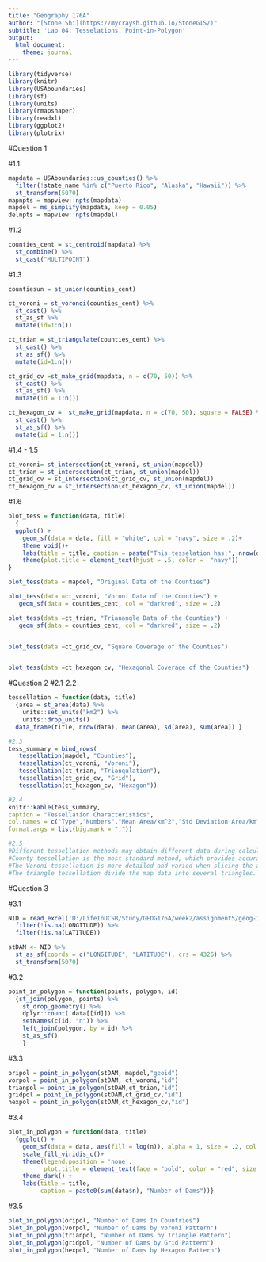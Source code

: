 ```yaml
---
title: "Geography 176A"
author: "[Stone Shi](https://mycraysh.github.io/StoneGIS/)"
subtitle: 'Lab 04: Tesselations, Point-in-Polygon'
output:
  html_document:
    theme: journal
---
```

```r
library(tidyverse)
library(knitr)
library(USAboundaries)
library(sf)
library(units)
library(rmapshaper)
library(readxl)
library(ggplot2)
library(plotrix)
```

#Question 1

#1.1
```r
mapdata = USAboundaries::us_counties() %>%
  filter(!state_name %in% c("Puerto Rico", "Alaska", "Hawaii")) %>%
  st_transform(5070)
mapnpts = mapview::npts(mapdata)
mapdel = ms_simplify(mapdata, keep = 0.05)
delnpts = mapview::npts(mapdel)

```

#1.2
```r
counties_cent = st_centroid(mapdata) %>% 
  st_combine() %>%
  st_cast("MULTIPOINT")
```

#1.3
```r
countiesun = st_union(counties_cent)

ct_voroni = st_voronoi(counties_cent) %>%
  st_cast() %>%
  st_as_sf %>%
  mutate(id=1:n())

ct_trian = st_triangulate(counties_cent) %>%
  st_cast() %>%
  st_as_sf() %>%
  mutate(id=1:n())

ct_grid_cv =st_make_grid(mapdata, n = c(70, 50)) %>%
  st_cast() %>%
  st_as_sf() %>%
  mutate(id = 1:n())

ct_hexagon_cv =  st_make_grid(mapdata, n = c(70, 50), square = FALSE) %>%
  st_cast() %>%
  st_as_sf() %>%
  mutate(id = 1:n())

```


#1.4 - 1.5
```r
ct_voroni= st_intersection(ct_voroni, st_union(mapdel))
ct_trian = st_intersection(ct_trian, st_union(mapdel))
ct_grid_cv = st_intersection(ct_grid_cv, st_union(mapdel))
ct_hexagon_cv = st_intersection(ct_hexagon_cv, st_union(mapdel))
```

#1.6
```r
plot_tess = function(data, title)
  {
  ggplot() + 
    geom_sf(data = data, fill = "white", col = "navy", size = .2)+
    theme_void()+
    labs(title = title, caption = paste("This tesselation has:", nrow(data), "tiles" )) +
    theme(plot.title = element_text(hjust = .5, color =  "navy"))
}

plot_tess(data = mapdel, "Original Data of the Counties")

plot_tess(data =ct_voroni, "Voroni Data of the Counties") +
   geom_sf(data = counties_cent, col = "darkred", size = .2)

plot_tess(data =ct_trian, "Trianangle Data of the Counties") +
   geom_sf(data = counties_cent, col = "darkred", size = .2)


plot_tess(data =ct_grid_cv, "Square Coverage of the Counties")


plot_tess(data =ct_hexagon_cv, "Hexagonal Coverage of the Counties")
```
#Question 2
#2.1-2.2
```r
tessellation = function(data, title) 
  {area = st_area(data) %>% 
    units::set_units("km2") %>%
    units::drop_units() 
  data_frame(title, nrow(data), mean(area), sd(area), sum(area)) }

#2.3
tess_summary = bind_rows(
   tessellation(mapdel, "Counties"),
   tessellation(ct_voroni, "Voroni"),
   tessellation(ct_trian, "Triangulation"),
   tessellation(ct_grid_cv, "Grid"),
   tessellation(ct_hexagon_cv, "Hexagon"))

#2.4
knitr::kable(tess_summary,
caption = "Tessellation Characteristics",
col.names = c("Type","Numbers","Mean Area/km^2","Std Deviation Area/km^2","Covered Area/km^2"),
format.args = list(big.mark = ","))

#2.5
#Different tessellation methods may obtain different data during calculation.
#County tessellation is the most standard method, which provides accurate information for the programmer.
#The Voroni tessellation is more detailed and varied when slicing the areas surrounding the center of the map.
#The triangle tessellation divide the map data into several triangles.
```

#Question 3

#3.1
```r
NID = read_excel('D:/LifeInUCSB/Study/GEOG176A/week2/assignment5/geog-176A-labs/data/NID2019.xlsx') %>% 
  filter(!is.na(LONGITUDE)) %>% 
  filter(!is.na(LATITUDE))

stDAM <- NID %>%
  st_as_sf(coords = c("LONGITUDE", "LATITUDE"), crs = 4326) %>%
  st_transform(5070) 
```

#3.2
```r
point_in_polygon = function(points, polygon, id)
  {st_join(polygon, points) %>%
    st_drop_geometry() %>%
    dplyr::count(.data[[id]]) %>%
    setNames(c(id, "n")) %>%
    left_join(polygon, by = id) %>%
    st_as_sf()
    }
```

#3.3
```r
oripol = point_in_polygon(stDAM, mapdel,"geoid")
vorpol = point_in_polygon(stDAM, ct_voroni,"id")
trianpol = point_in_polygon(stDAM,ct_trian,"id")
gridpol = point_in_polygon(stDAM,ct_grid_cv,"id")
hexpol = point_in_polygon(stDAM,ct_hexagon_cv,"id")
```
#3.4
```r
plot_in_polygon = function(data, title)
  {ggplot() +
    geom_sf(data = data, aes(fill = log(n)), alpha = 1, size = .2, col = NA) +
    scale_fill_viridis_c()+
    theme(legend.position = 'none',
          plot.title = element_text(face = "bold", color = "red", size = 20,hjust = .5)) +
    theme_dark() +
    labs(title = title,
         caption = paste0(sum(data$n), "Number of Dams"))}
```

#3.5
```r
plot_in_polygon(oripol, "Number of Dams In Countries")
plot_in_polygon(vorpol, "Number of Dams by Voroni Pattern")
plot_in_polygon(trianpol, "Number of Dams by Triangle Pattern")
plot_in_polygon(gridpol, "Number of Dams by Grid Pattern")
plot_in_polygon(hexpol, "Number of Dams by Hexagon Pattern")
```
